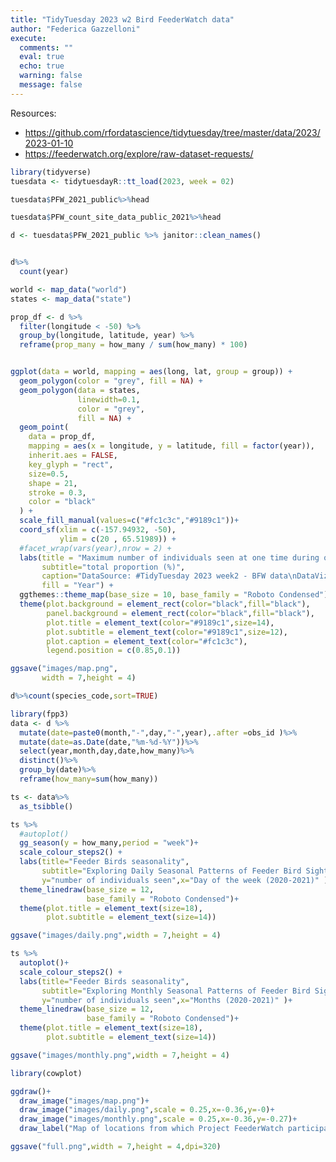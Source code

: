 ```yaml
---
title: "TidyTuesday 2023 w2 Bird FeederWatch data"
author: "Federica Gazzelloni"
execute:  
  comments: ""
  eval: true
  echo: true
  warning: false
  message: false
---
```


Resources: 

- [https://github.com/rfordatascience/tidytuesday/tree/master/data/2023/2023-01-10](https://github.com/rfordatascience/tidytuesday/tree/master/data/2023/2023-01-10)
- [https://feederwatch.org/explore/raw-dataset-requests/](https://feederwatch.org/explore/raw-dataset-requests/)

```r
library(tidyverse)
tuesdata <- tidytuesdayR::tt_load(2023, week = 02)
```

```r
tuesdata$PFW_2021_public%>%head
```


```r
tuesdata$PFW_count_site_data_public_2021%>%head
```

```r
d <- tuesdata$PFW_2021_public %>% janitor::clean_names()


d%>% 
  count(year)
```

```r
world <- map_data("world")
states <- map_data("state")

prop_df <- d %>%
  filter(longitude < -50) %>%
  group_by(longitude, latitude, year) %>%
  reframe(prop_many = how_many / sum(how_many) * 100)


ggplot(data = world, mapping = aes(long, lat, group = group)) +
  geom_polygon(color = "grey", fill = NA) +
  geom_polygon(data = states,
               linewidth=0.1,
               color = "grey",
               fill = NA) +
  geom_point(
    data = prop_df,
    mapping = aes(x = longitude, y = latitude, fill = factor(year)),
    inherit.aes = FALSE,
    key_glyph = "rect",
    size=0.5,
    shape = 21,
    stroke = 0.3,
    color = "black"
  ) +
  scale_fill_manual(values=c("#fc1c3c","#9189c1"))+
  coord_sf(xlim = c(-157.94932, -50),
           ylim = c(20 , 65.51989)) +
  #facet_wrap(vars(year),nrow = 2) +
  labs(title = "Maximum number of individuals seen at one time during observation period",
       subtitle="total proportion (%)",
       caption="DataSource: #TidyTuesday 2023 week2 - BFW data\nDataViz: Federica Gazzelloni #30DayMapChallenge 2023 Day4 - historical\n",
       fill = "Year") +
  ggthemes::theme_map(base_size = 10, base_family = "Roboto Condensed") +
  theme(plot.background = element_rect(color="black",fill="black"),
        panel.background = element_rect(color="black",fill="black"),
        plot.title = element_text(color="#9189c1",size=14),
        plot.subtitle = element_text(color="#9189c1",size=12),
        plot.caption = element_text(color="#fc1c3c"),
        legend.position = c(0.85,0.1))
```

```r
ggsave("images/map.png",
       width = 7,height = 4)
```

```r
d%>%count(species_code,sort=TRUE)
```



```r
library(fpp3)
data <- d %>%
  mutate(date=paste0(month,"-",day,"-",year),.after =obs_id )%>%
  mutate(date=as.Date(date,"%m-%d-%Y"))%>%
  select(year,month,day,date,how_many)%>%
  distinct()%>%
  group_by(date)%>%
  reframe(how_many=sum(how_many))

ts <- data%>%
  as_tsibble()

ts %>%
  #autoplot()
  gg_season(y = how_many,period = "week")+
  scale_colour_steps2() +
  labs(title="Feeder Birds seasonality",
       subtitle="Exploring Daily Seasonal Patterns of Feeder Bird Sightings",
       y="number of individuals seen",x="Day of the week (2020-2021)" )+
  theme_linedraw(base_size = 12,
                 base_family = "Roboto Condensed")+
  theme(plot.title = element_text(size=18),
        plot.subtitle = element_text(size=14))
```

```r
ggsave("images/daily.png",width = 7,height = 4)
```

```r
ts %>%
  autoplot()+
  scale_colour_steps2() +
  labs(title="Feeder Birds seasonality",
       subtitle="Exploring Monthly Seasonal Patterns of Feeder Bird Sightings",
       y="number of individuals seen",x="Months (2020-2021)" )+
  theme_linedraw(base_size = 12,
                 base_family = "Roboto Condensed")+
  theme(plot.title = element_text(size=18),
        plot.subtitle = element_text(size=14))
```

```r
ggsave("images/monthly.png",width = 7,height = 4)
```



```r
library(cowplot)

ggdraw()+
  draw_image("images/map.png")+
  draw_image("images/daily.png",scale = 0.25,x=-0.36,y=-0)+
  draw_image("images/monthly.png",scale = 0.25,x=-0.36,y=-0.27)+
  draw_label("Map of locations from which Project FeederWatch participants have submitted data\nbetween 2020 and 2021. The inset plots provides detail of an example of seasonality.",x=0.02,y=0.07,size=6,color="grey",fontfamily = "Roboto Condensed",hjust = 0)
```
```r
ggsave("full.png",width = 7,height = 4,dpi=320)
```

